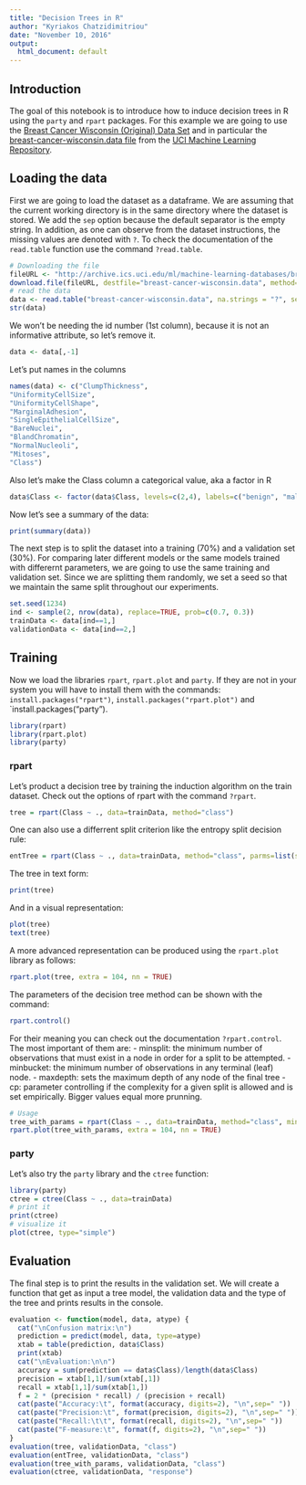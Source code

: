 ```yaml
---
title: "Decision Trees in R"
author: "Kyriakos Chatzidimitriou"
date: "November 10, 2016"
output:
  html_document: default
---
```


## Introduction

The goal of this notebook is to introduce how to induce decision trees in R using the `party` and `rpart` packages. For this example we are going to use the [Breast Cancer Wisconsin (Original) Data Set](http://archive.ics.uci.edu/ml/datasets/Breast+Cancer+Wisconsin+%28Original%29) and in particular the [breast-cancer-wisconsin.data file](http://archive.ics.uci.edu/ml/machine-learning-databases/breast-cancer-wisconsin/breast-cancer-wisconsin.data) from the [UCI Machine Learning Repository](http://archive.ics.uci.edu/ml/index.html).

## Loading the data

First we are going to load the dataset as a dataframe. We are assuming that the current working directory is in the same directory where the dataset is stored. We add the `sep` option because the default separator is the empty string. In addition, as one can observe from the dataset instructions, the missing values are denoted with `?`. To check the documentation of the `read.table` function use the command `?read.table`.

```r
# Downloading the file
fileURL <- "http://archive.ics.uci.edu/ml/machine-learning-databases/breast-cancer-wisconsin/breast-cancer-wisconsin.data"
download.file(fileURL, destfile="breast-cancer-wisconsin.data", method="curl")
# read the data
data <- read.table("breast-cancer-wisconsin.data", na.strings = "?", sep=",")
str(data)
```

We won't be needing the id number (1st column), because it is not an informative attribute, so let's remove it.
```r
data <- data[,-1]
```

Let's put names in the columns

```r
names(data) <- c("ClumpThickness",
"UniformityCellSize",
"UniformityCellShape",
"MarginalAdhesion",
"SingleEpithelialCellSize",
"BareNuclei",
"BlandChromatin",
"NormalNucleoli",
"Mitoses",
"Class")
```

Also let’s make the Class column a categorical value, aka a factor in R

```r
data$Class <- factor(data$Class, levels=c(2,4), labels=c("benign", "malignant"))
```

Now let’s see a summary of the data:

```r
print(summary(data))
```

The next step is to split the dataset into a training (70%) and a validation set (30%). For comparing later different models or the same models trained with differernt parameters, we are going to use the same training and validation set. Since we are splitting them randomly, we set a seed so that we maintain the same split throughout our experiments.

```r
set.seed(1234)
ind <- sample(2, nrow(data), replace=TRUE, prob=c(0.7, 0.3))
trainData <- data[ind==1,]
validationData <- data[ind==2,]
```

## Training

Now we load the libraries `rpart`, `rpart.plot` and `party`. If they are not in your system you will have to install them with the commands: `install.packages("rpart")`, `install.packages("rpart.plot")` and `install.packages("party").

```r
library(rpart)
library(rpart.plot)
library(party)
```

### rpart

Let’s product a decision tree by training the induction algorithm on the train dataset. Check out the options of rpart with the command `?rpart`.

```r
tree = rpart(Class ~ ., data=trainData, method="class")
```

One can also use a differrent split criterion like the entropy split decision rule:

```r
entTree = rpart(Class ~ ., data=trainData, method="class", parms=list(split="information"))
```

The tree in text form:

```r
print(tree)
```

And in a visual representation:

```r
plot(tree)
text(tree)
```

A more advanced representation can be produced using the `rpart.plot` library as follows:

```r
rpart.plot(tree, extra = 104, nn = TRUE)
```

The parameters of the decision tree method can be shown with the command:

```r
rpart.control()
```

For their meaning you can check out the documentation `?rpart.control`. The most important of them are:
  - minsplit: the minimum number of observations that must exist in a node in order for a split to be attempted.
  - minbucket: the minimum number of observations in any terminal (leaf) node.
  - maxdepth: sets the maximum depth of any node of the final tree
  - cp: parameter controlling if the complexity for a given split is allowed and is set empirically. Bigger values equal more prunning.

```r
# Usage
tree_with_params = rpart(Class ~ ., data=trainData, method="class", minsplit = 1, minbucket = 1, cp = -1)
rpart.plot(tree_with_params, extra = 104, nn = TRUE)
```

### party

Let’s also try the `party` library and the `ctree` function:

```r
library(party)
ctree = ctree(Class ~ ., data=trainData)
# print it
print(ctree)
# visualize it
plot(ctree, type="simple")
```

## Evaluation

The final step is to print the results in the validation set. We will create a function that get as input a tree model, the validation data and the type of the tree and prints results in the console.

```r
evaluation <- function(model, data, atype) {
  cat("\nConfusion matrix:\n")
  prediction = predict(model, data, type=atype)
  xtab = table(prediction, data$Class)
  print(xtab)
  cat("\nEvaluation:\n\n")
  accuracy = sum(prediction == data$Class)/length(data$Class)
  precision = xtab[1,1]/sum(xtab[,1])
  recall = xtab[1,1]/sum(xtab[1,])
  f = 2 * (precision * recall) / (precision + recall)
  cat(paste("Accuracy:\t", format(accuracy, digits=2), "\n",sep=" "))
  cat(paste("Precision:\t", format(precision, digits=2), "\n",sep=" "))
  cat(paste("Recall:\t\t", format(recall, digits=2), "\n",sep=" "))
  cat(paste("F-measure:\t", format(f, digits=2), "\n",sep=" "))
}
evaluation(tree, validationData, "class")
evaluation(entTree, validationData, "class")
evaluation(tree_with_params, validationData, "class")
evaluation(ctree, validationData, "response")
```
